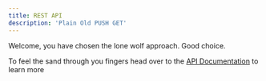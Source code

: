```yaml
---
title: REST API
description: 'Plain Old PUSH GET'
---
```


Welcome, you have chosen the lone wolf approach.
Good choice.

To feel the sand through you fingers head over to the [API Documentation](/api-reference/introduction) to learn more
